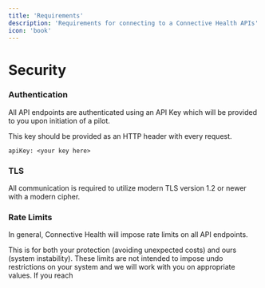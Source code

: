 ```yaml
---
title: 'Requirements'
description: 'Requirements for connecting to a Connective Health APIs'
icon: 'book'
---
```


# Security

### Authentication

All API endpoints are authenticated using an API Key which will be provided to you upon initiation of a pilot. 

This key should be provided as an HTTP header with every request.

```
apiKey: <your key here>
```

### TLS

All communication is required to utilize modern TLS version 1.2 or newer with a modern cipher.

### Rate Limits

In general, Connective Health will impose rate limits on all API endpoints.

This is for both your protection (avoiding unexpected costs) and ours (system instability).
These limits are not intended to impose undo restrictions on your system and we will work with you on appropriate values.
If you reach 